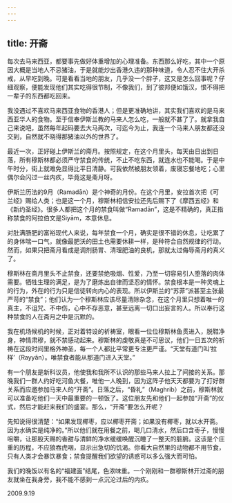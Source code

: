 ```yaml
---
---
---
```

title: 开斋
---




每次去马来西亚，都要事先做好体重增加的心理准备。东西那么好吃，其中一个原因大概是当地人不忌猪油，于是就能炒出香港久违的那种味道，令人忍不住大开杀戒，从早吃到晚。可是看看当地的朋友，几乎没一个胖子，这又是怎么回事呢？仔细观察，便能发现他们其实吃得很节制，不像我们，到了彼邦便如饿汉，恨不得把一辈子的东西都吃回来。

我没遇过不喜欢马来西亚食物的香港人；但是更准确地讲，其实我们喜欢的是马来西亚华人的食物。至于信奉伊斯兰教的马来人怎么吃，一般就不甚了了。就拿我自己来说吧，虽然每年起码要去大马两次，可迄今为止，我连一个马来人朋友都还没交到，自然就不晓得那猪油以外的世界了。

最近一次，正好碰上伊斯兰的斋月。按照规定，在这个月里头，每天由日出到日落，所有穆斯林都必须严守禁食的传统，不止不吃东西，就连水也不能喝。于是中午时分，街上就难免显得比平日清静。可我依然被朋友领着，废寝忘餐地吃；心里偶尔会闪过一丝内疚，毕竟这是斋月呀。

伊斯兰历法的9月（Ramadān）是个神奇的月份。在这个月里，安拉首次把《可兰经》赐给人类；也是这一个月，穆斯林相信安拉还先后赐下了《摩西五经》和《新约圣经》。很多人都把这个月的禁食叫做“Ramadān”，这是不精确的，真正指称禁食的阿拉伯文是Siyām，本意休息。

对肚满肠肥的富裕现代人来说，每年禁食一个月，确实是很不错的休息，让吃累了的身体喘一口气，就像最肥沃的田土也需要休耕一样，是种符合自然规律的行动。然而，如果只把斋月看成是调剂肠胃、清理肥油的良机，那就太过侮辱斋月的真义了。

穆斯林在斋月里头不止禁食，还要禁绝吸烟、性爱，乃至一切容易引人堕落的肉体需要。牺牲生理的满足，是为了磨炼出自律而坚忍的情怀。禁食根本是一种灵魂上的行为，外在的行为只是信徒转向内心的表现。所以伊斯兰的“苏菲”派甚至主张最严苛的“禁食”；他们认为一个穆斯林应该尽量清除杂念，在这个月里只想着唯一的真主，不诅咒、不中伤，心中不存恶意，甚至远离一切口出妄言的人。所以奉行这种禁食的人在斋月之中是沉默的。

我在机场候机的时候，正对着特设的祈祷室，眼看一位位穆斯林鱼贯进入，脱鞋净身，神情肃穆，就不禁感动起来。穆斯林的虔敬真是不可思议，他们一日五次的祈祷在这段时间里格外神圣，每一个人都比平常更专注更严谨。“天堂有道门叫‘拉样’（Rayyān）。唯禁食者能从那道门进入天堂。”

有一个朋友是新科议员，他使我和我所不认识的那些马来人拉上了间接的关系。那晚我们一群人约好吃河鱼大餐，唯他一人晚到，因为这阵子他天天都要为了打好群关系而应邀参加马来人的“开斋”。日落之后，“昏礼”（Maghrib）之前，穆斯林就可以准备吃他们一天中最重要的一顿饭了。这位朋友先和他们一起参加“开斋”的仪式，然后才能赶来我们的盛宴。那么，“开斋”要怎么开呢？

先知说得很清楚：“如果发现椰枣，应以椰枣开斋；如果没有椰枣，就以水开斋。因为水确实是纯净的。”所以他们就在用餐之前，喝几口清水，然后口含枣子，慢慢咀嚼，让那股天赐的香甜与清鲜的净水缓缓唤醒沉睡了一整天的脏腑。这该是个庄重的历程，不应狼吞虎咽，显示出急切的饥渴。你看大自然里的动物都不用节食，只有人类才会暴饮暴食；禁食提醒我们欲望的诱惑可以多么强大而可怕。

我们的晚饭以有名的“福建面”结尾，色浓味重。一个刚刚和一群穆斯林开过斋的朋友就坐在我身旁，我不能不感到一点沉沦过后的内疚。





2009.9.19